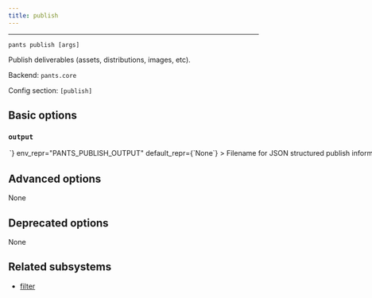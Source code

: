 ```yaml
---
title: publish
---
```



---

```
pants publish [args]
```

Publish deliverables (assets, distributions, images, etc).

Backend: <span className="color--primary">`pants.core`</span>

Config section: <span className="color--primary">`[publish]`</span>

<span className={styles.options}>

## Basic options

### `output`

<Option
  cli_repr={`--publish-output=<str>`}
  env_repr="PANTS_PUBLISH_OUTPUT"
  default_repr={`None`}
>

Filename for JSON structured publish information.

</Option>

## Advanced options

None

## Deprecated options

None

## Related subsystems

- [filter](../goals/filter.mdx)

</span>
